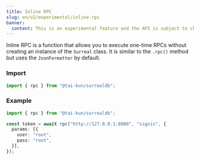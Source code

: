 ```yaml
---
title: Inline RPC
slug: en/v2/experimental/inline-rpc
banner:
  content: This is an experimental feature and the API is subject to change.
---
```


Inline RPC is a function that allows you to execute one-time RPCs without creating an instance of the `Surreal` class. It is similar to the `.rpc()` method but uses the `JsonFormatter` by default.

### Import

```ts
import { rpc } from "@tai-kun/surrealdb";
```

### Example

```ts
import { rpc } from "@tai-kun/surrealdb";

const token = await rpc("http://127.0.0.1:8000", "signin", {
  params: [{
    user: "root",
    pass: "root",
  }],
});
```
